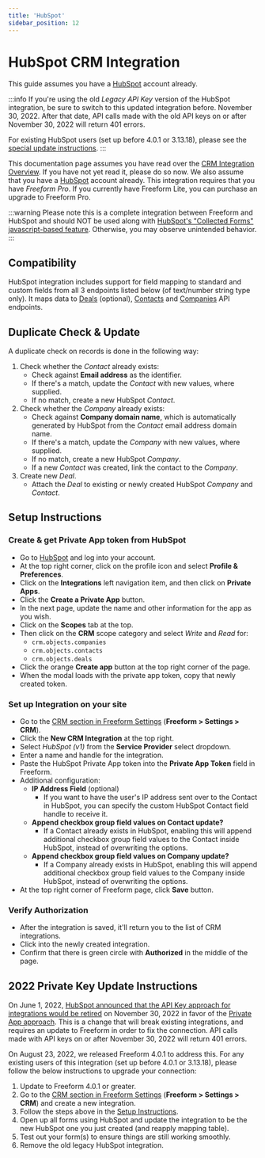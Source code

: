 ```yaml
---
title: 'HubSpot'
sidebar_position: 12
---
```



# HubSpot CRM Integration<Badge type="feature" text="Revised 4.0.1+" /> <Badge type="pro" text="Pro" />

This guide assumes you have a [HubSpot](https://www.hubspot.com) account already.

:::info
If you're using the old _Legacy API Key_ version of the HubSpot integration, be sure to switch to this updated integration before. November 30, 2022. After that date, API calls made with the old API keys on or after November 30, 2022 will return 401 errors.

For existing HubSpot users (set up before 4.0.1 or 3.13.18), please see the [special update instructions](#2022-private-key-update-instructions).
:::

This documentation page assumes you have read over the [CRM Integration Overview](./index.mdx#crm). If you have not yet read it, please do so now. We also assume that you have a [HubSpot](http://hubspot.com) account already. This integration requires that you have _Freeform Pro_. If you currently have Freeform Lite, you can purchase an upgrade to Freeform Pro.

:::warning
Please note this is a complete integration between Freeform and HubSpot and should NOT be used along with [HubSpot's "Collected Forms" javascript-based feature](https://knowledge.hubspot.com/forms/use-non-hubspot-forms). Otherwise, you may observe unintended behavior.
:::

## Compatibility

HubSpot integration includes support for field mapping to standard and custom fields from all 3 endpoints listed below (of text/number string type only). It maps data to [Deals](http://developers.hubspot.com/docs/methods/deals/deals_overview) (optional), [Contacts](http://developers.hubspot.com/docs/methods/contacts/contacts-overview) and [Companies](http://developers.hubspot.com/docs/methods/companies/companies-overview) API endpoints.

## Duplicate Check & Update

A duplicate check on records is done in the following way:

1. Check whether the _Contact_ already exists:
   - Check against **Email address** as the identifier.
   - If there's a match, update the _Contact_ with new values, where supplied.
   - If no match, create a new HubSpot _Contact_.
2. Check whether the _Company_ already exists:
   - Check against **Company domain name**, which is automatically generated by HubSpot from the _Contact_ email address domain name.
   - If there's a match, update the _Company_ with new values, where supplied.
   - If no match, create a new HubSpot _Company_.
   - If a new _Contact_ was created, link the contact to the _Company_.
3. Create new _Deal_.
   - Attach the _Deal_ to existing or newly created HubSpot _Company_ and _Contact_.

## Setup Instructions

<VerticalStepWrapper>

<StepMarkdown>

### Create & get Private App token from HubSpot

- Go to [HubSpot](http://hubspot.com) and log into your account.
- At the top right corner, click on the profile icon and select **Profile & Preferences**.
- Click on the **Integrations** left navigation item, and then click on **Private Apps**.
- Click the **Create a Private App** button.
- In the next page, update the name and other information for the app as you wish.
- Click on the **Scopes** tab at the top.
- Then click on the **CRM** scope category and select _Write_ and _Read_ for:
  - `crm.objects.companies`
  - `crm.objects.contacts`
  - `crm.objects.deals`
- Click the orange **Create app** button at the top right corner of the page.
- When the modal loads with the private app token, copy that newly created token.

</StepMarkdown>

<StepMarkdown>

### Set up Integration on your site

- Go to the [CRM section in Freeform Settings](../configuration/settings.mdx#crm) (**Freeform > Settings > CRM**).
- Click the **New CRM Integration** at the top right.
- Select _HubSpot (v1)_ from the **Service Provider** select dropdown.
- Enter a name and handle for the integration.
- Paste the HubSpot Private App token into the **Private App Token** field in Freeform.
- Additional configuration:
  - **IP Address Field** (optional)
    - If you want to have the user's IP address sent over to the Contact in HubSpot, you can specify the custom HubSpot Contact field handle to receive it.
  - **Append checkbox group field values on Contact update?**
    - If a Contact already exists in HubSpot, enabling this will append additional checkbox group field values to the Contact inside HubSpot, instead of overwriting the options.
  - **Append checkbox group field values on Company update?**
    - If a Company already exists in HubSpot, enabling this will append additional checkbox group field values to the Company inside HubSpot, instead of overwriting the options.
- At the top right corner of Freeform page, click **Save** button.

</StepMarkdown>

<StepMarkdown>

### Verify Authorization

- After the integration is saved, it'll return you to the list of CRM integrations.
- Click into the newly created integration.
- Confirm that there is green circle with **Authorized** in the middle of the page.

</StepMarkdown>

</VerticalStepWrapper>

## 2022 Private Key Update Instructions

On June 1, 2022, [HubSpot announced that the API Key approach for integrations would be retired](https://developers.hubspot.com/changelog/upcoming-api-key-sunset) on November 30, 2022 in favor of the [Private App approach](https://developers.hubspot.com/docs/api/private-apps). This is a change that will break existing integrations, and requires an update to Freeform in order to fix the connection. API calls made with API keys on or after November 30, 2022 will return 401 errors.

On August 23, 2022, we released Freeform 4.0.1 to address this. For any existing users of this integration (set up before 4.0.1 or 3.13.18), please follow the below instructions to upgrade your connection:

1. Update to Freeform 4.0.1 or greater.
2. Go to the [CRM section in Freeform Settings](../configuration/settings.mdx#crm) (**Freeform > Settings > CRM**) and create a new integration.
3. Follow the steps above in the [Setup Instructions](#setup-instructions).
4. Open up all forms using HubSpot and update the integration to be the new HubSpot one you just created (and reapply mapping table).
5. Test out your form(s) to ensure things are still working smoothly.
6. Remove the old legacy HubSpot integration.
